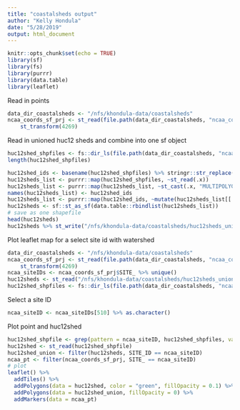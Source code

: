 ```yaml
---
title: "coastalsheds output"
author: "Kelly Hondula"
date: "5/28/2019"
output: html_document
---
```


```r
knitr::opts_chunk$set(echo = TRUE)
library(sf)
library(fs)
library(purrr)
library(data.table)
library(leaflet)
```

Read in points

```r
data_dir_coastalsheds <- "/nfs/khondula-data/coastalsheds"
ncaa_coords_sf_prj <- st_read(file.path(data_dir_coastalsheds, "ncaa_coords", "ncaa_coords_wgs84.shp")) %>%
    st_transform(4269) 
```

Read in unioned huc12 sheds and combine into one sf object

```r
huc12shed_shpfiles <- fs::dir_ls(file.path(data_dir_coastalsheds, "ncaa_huc12sheds_union"), glob = "*.shp")
length(huc12shed_shpfiles)

huc12shed_ids <- basename(huc12shed_shpfiles) %>% stringr::str_replace("_huc12shed_union.shp", "")
huc12sheds_list <- purrr::map(huc12shed_shpfiles, ~st_read(.x))
huc12sheds_list <- purrr::map(huc12sheds_list, ~st_cast(.x, "MULTIPOLYGON"))
names(huc12sheds_list) <- huc12shed_ids
huc12sheds_list <- purrr::map(huc12shed_ids, ~mutate(huc12sheds_list[[.x]], SITE_ID = .x))
huc12sheds <- sf::st_as_sf(data.table::rbindlist(huc12sheds_list))
# save as one shapefile
head(huc12sheds)
huc12sheds %>% st_write("/nfs/khondula-data/coastalsheds/huc12sheds_union.shp")
```

Plot leaflet map for a select site id with watershed

```r
data_dir_coastalsheds <- "/nfs/khondula-data/coastalsheds"
ncaa_coords_sf_prj <- st_read(file.path(data_dir_coastalsheds, "ncaa_coords", "ncaa_coords_wgs84.shp")) %>%
    st_transform(4269) 
ncaa_siteIDs <- ncaa_coords_sf_prj$SITE_ %>% unique()
huc12sheds <- st_read("/nfs/khondula-data/coastalsheds/huc12sheds_union.shp")
huc12shed_shpfiles <- fs::dir_ls(file.path(data_dir_coastalsheds, "ncaa_huc12sheds"), glob = "*.shp")
```

Select a site ID

```r
ncaa_siteID <- ncaa_siteIDs[510] %>% as.character()
```

Plot point and huc12shed 

```r
huc12shed_shpfile <- grep(pattern = ncaa_siteID, huc12shed_shpfiles, value = TRUE)
huc12shed <- st_read(huc12shed_shpfile)
huc12shed_union <- filter(huc12sheds, SITE_ID == ncaa_siteID)
ncaa_pt <- filter(ncaa_coords_sf_prj, SITE_ == ncaa_siteID)
# plot
leaflet() %>%
  addTiles() %>%
  addPolygons(data = huc12shed, color = "green", fillOpacity = 0.1) %>% 
  addPolygons(data = huc12shed_union, fillOpacity = 0) %>% 
  addMarkers(data = ncaa_pt)
  
```

